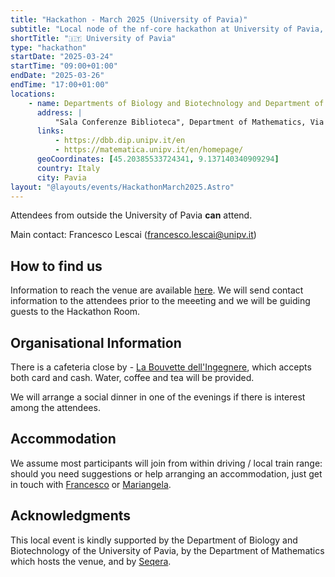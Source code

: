 ```yaml
---
title: "Hackathon - March 2025 (University of Pavia)"
subtitle: "Local node of the nf-core hackathon at University of Pavia, Italy"
shortTitle: "🇮🇹 University of Pavia"
type: "hackathon"
startDate: "2025-03-24"
startTime: "09:00+01:00"
endDate: "2025-03-26"
endTime: "17:00+01:00"
locations:
    - name: Departments of Biology and Biotechnology and Department of Mathematics, University of Pavia
      address: |
          "Sala Conferenze Biblioteca", Department of Mathematics, Via Ferrata, 5 27100 Pavia
      links:
          - https://dbb.dip.unipv.it/en
          - https://matematica.unipv.it/en/homepage/
      geoCoordinates: [45.20385533724341, 9.137140340909294]
      country: Italy
      city: Pavia
layout: "@layouts/events/HackathonMarch2025.Astro"
---
```


Attendees from outside the University of Pavia **can** attend.

Main contact: Francesco Lescai ([francesco.lescai@unipv.it](mailto:francesco.lescai@unipv.it))

## How to find us

Information to reach the venue are available [here](https://matematica.unipv.it/en/how-to-reach-us/). We will send contact information to the attendees prior to the meeeting and we will be guiding guests to the Hackathon Room.

## Organisational Information

There is a cafeteria close by - [La Bouvette dell'Ingegnere](https://www.instagram.com/labouvetteunipv/), which accepts both card and cash.
Water, coffee and tea will be provided.

We will arrange a social dinner in one of the evenings if there is interest among the attendees.

## Accommodation

We assume most participants will join from within driving / local train range:
should you need suggestions or help arranging an accommodation, just get in touch with
[Francesco](https://nfcore.slack.com/team/UT486V1V1) or [Mariangela](https://nfcore.slack.com/team/U04501R6BLL).

## Acknowledgments

This local event is kindly supported by the Department of Biology and Biotechnology of the University of Pavia,
by the Department of Mathematics which hosts the venue, and by [Seqera](https://seqera.io).
